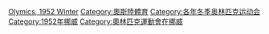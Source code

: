 {{Cat main}}
{{Category pair|1948年冬季奧林匹克運動會|1956年冬季奧林匹克運動會}}
{{Commons category|1952 Winter Olympics}}

[[Category:1952年綜合運動會|Olymics, 1952 Winter]]
[[Category:奧斯陸體育|Category:奧斯陸體育]]
[[Category:各年冬季奥林匹克运动会|Category:各年冬季奥林匹克运动会]]
[[Category:1952年挪威|Category:1952年挪威]]
[[Category:奧林匹克運動會在挪威|Category:奧林匹克運動會在挪威]]